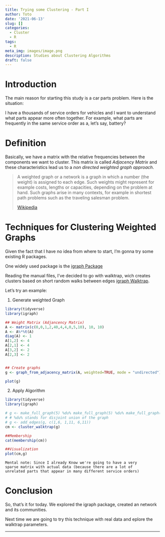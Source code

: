 ```yaml
---
title: Trying some Clustering - Part I
author: Toto
date: '2021-06-13'
slug: []
categories:
  - Cluster
  - R
tags:
  - R
meta_img: images/image.png
description: Studies about Clustering Algorithms
draft: false
---
```

  
  
# Introduction

The main reason for starting this study is a car parts problem. Here is the situation:

I have a thousands of service orders for vehicles and I want to understand what parts appear more often together. For example, what parts are frequently in the same service order as a, let's say, battery?


# Definition

Basically, we have a matrix with the relative frequencies between the components we want to cluster. This matrix is called _Adjacency Matrix_ and these characteristics lead us to a _non directed weighted graph approach_.

> A weighted graph or a network is a graph in which a number (the weight) is assigned to each edge. Such weights might represent for example costs, lengths or capacities, depending on the problem at hand. Such graphs arise in many contexts, for example in shortest path problems such as the traveling salesman problem.
>
> [Wikipedia](https://en.wikipedia.org/wiki/Graph_(discrete_mathematics)#Weighted_graph)


# Techniques for Clustering Weighted Graphs

Given the fact that I have no idea from where to start, I'm gonna try some existing R packages.

One widely used package is the [igraph Package](https://igraph.org/r/)

Reading the manual files, I've decided to go with walktrap, wich creates clusters based on short random walks between edges [igraph Walktrap](https://igraph.org/r/doc/cluster_walktrap.html).


Let's try an example:  

1. Generate weighted Graph
```r
library(tidyverse)
library(igraph)

## Weight Matrix (Adjancency Matrix)
A <- matrix(c(0,0,1,2,40,4,4,0,5,10), 10, 10)
A <- A%*%t(A)
diag(A) <- 1
A[1,2] <- 4
A[2,1] <- 4
A[3,2] <- 2
A[2,3] <- 2


## Create graphs
g <- graph_from_adjacency_matrix(A, weighted=TRUE, mode = "undirected")

plot(g)

```

2. Apply Algorithm
```r
library(tidyverse)
library(igraph)

# g <- make_full_graph(5) %du% make_full_graph(5) %du% make_full_graph(5)
# # %du% stands for disjoint union of the graph
# g <- add_edges(g, c(1,6, 1,11, 6,11))
cm <- cluster_walktrap(g)

##Membership
cat(membership(cm))

##Visualization
plot(cm,g)

```

```
Mental note: Since I already Know we're going to have a very 
sparse matrix with actual data (because there are a lot of 
unrelated parts that appear in many different service orders)
```

# Conclusion

So, that's it for today.
We explored the igraph package, created an network and its communities.  

Next time we are going to try this technique with real data and eplore the walktrap parameters.

---------------------

